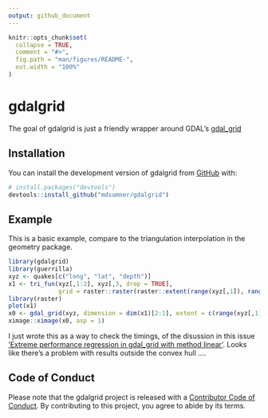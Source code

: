 ```yaml
---
output: github_document
---
```


<!-- README.md is generated from README.Rmd. Please edit that file -->

```r
knitr::opts_chunk$set(
  collapse = TRUE,
  comment = "#>",
  fig.path = "man/figures/README-",
  out.width = "100%"
)
```

# gdalgrid

<!-- badges: start -->
<!-- badges: end -->

The goal of gdalgrid is just a friendly wrapper around GDAL's [gdal_grid](https://gdal.org/programs/gdal_grid.html)

## Installation

You can install the development version of gdalgrid from [GitHub](https://github.com/) with:

``` r
# install.packages("devtools")
devtools::install_github("mdsumner/gdalgrid")
```

## Example

This is a basic example, compare to the triangulation interpolation in the geometry package. 

```r
library(gdalgrid)
library(guerrilla)
xyz <- quakes[c("long", "lat", "depth")]
x1 <- tri_fun(xyz[,1:2], xyz[,3, drop = TRUE], 
              grid = raster::raster(raster::extent(range(xyz[,1]), range(xyz[,2])), res = .1))
library(raster)
plot(x1)         
x0 <- gdal_grid(xyz, dimension = dim(x1)[2:1], extent = c(range(xyz[,1]), range(xyz[,2])))
ximage::ximage(x0, asp = 1)
```


I just wrote this as a way to check the timings, of the disussion in this issue ['Extreme performance regression in gdal_grid with method linear'](https://github.com/OSGeo/gdal/issues/1879). Looks like there's a problem with results outside the convex hull .... 



## Code of Conduct
  
Please note that the gdalgrid project is released with a [Contributor Code of Conduct](https://contributor-covenant.org/version/2/1/CODE_OF_CONDUCT.html). By contributing to this project, you agree to abide by its terms.
